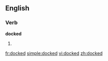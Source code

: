 ==English==

===Verb===
'''docked'''

# {{past of|[[dock]]}}

[[fr:docked]]
[[simple:docked]]
[[vi:docked]]
[[zh:docked]]